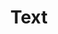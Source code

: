 ---
title: Text
navTitle: Text
deprecated: true
deprecationDate: TBA
deprecationMessage: Use the `@`kaizen/typography` package instead.
excludeFromComponentList: true
---